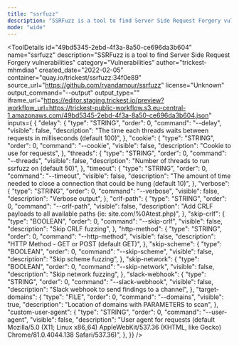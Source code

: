 ```yaml
---
title: "ssrfuzz"
description: "SSRFuzz is a tool to find Server Side Request Forgery vulnerabilities"
mode: "wide"
---
```



<ToolDetails
  id="49bd5345-2ebd-4f3a-8a50-ce696da3b604"
  name="ssrfuzz"
  description="SSRFuzz is a tool to find Server Side Request Forgery vulnerabilities"
  category="Vulnerabilities"
  author="trickest-mhmdiaa"
  created_date="2022-02-05"
  container="quay.io/trickest/ssrfuzz:34f0e89"
  source_url="https://github.com/ryandamour/ssrfuzz"
  license="Unknown"
  output_command="--output"
  output_type=""
  iframe_url="https://editor.staging.trickest.io/preview?workflow_url=https://trickest-public-workflow.s3.eu-central-1.amazonaws.com/49bd5345-2ebd-4f3a-8a50-ce696da3b604.json"
  inputs={ {
  "delay": {
    "type": "STRING",
    "order": 0,
    "command": "--delay",
    "visible": false,
    "description": "The time each threads waits between requests in milliseconds (default 100)",
  },
  "cookie": {
    "type": "STRING",
    "order": 0,
    "command": "--cookie",
    "visible": false,
    "description": "Cookie to use for requests",
  },
  "threads": {
    "type": "STRING",
    "order": 0,
    "command": "--threads",
    "visible": false,
    "description": "Number of threads to run ssrfuzz on (default 50)",
  },
  "timeout": {
    "type": "STRING",
    "order": 0,
    "command": "--timeout",
    "visible": false,
    "description": "The amount of time needed to close a connection that could be hung (default 10)",
  },
  "verbose": {
    "type": "STRING",
    "order": 0,
    "command": "--verbose",
    "visible": false,
    "description": "Verbose output",
  },
  "crlf-path": {
    "type": "STRING",
    "order": 0,
    "command": "--crlf-path",
    "visible": false,
    "description": "Add CRLF payloads to all available paths (ie: site.com/%0Atest.php)",
  },
  "skip-crlf": {
    "type": "BOOLEAN",
    "order": 0,
    "command": "--skip-crlf",
    "visible": false,
    "description": "Skip CRLF fuzzing",
  },
  "http-method": {
    "type": "STRING",
    "order": 0,
    "command": "--http-method",
    "visible": false,
    "description": "HTTP Method - GET or POST (default GET)",
  },
  "skip-scheme": {
    "type": "BOOLEAN",
    "order": 0,
    "command": "--skip-scheme",
    "visible": false,
    "description": "Skip scheme fuzzing",
  },
  "skip-network": {
    "type": "BOOLEAN",
    "order": 0,
    "command": "--skip-network",
    "visible": false,
    "description": "Skip network fuzzing",
  },
  "slack-webhook": {
    "type": "STRING",
    "order": 0,
    "command": "--slack-webhook",
    "visible": false,
    "description": "Slack webhook to send findings to a channel",
  },
  "target-domains": {
    "type": "FILE",
    "order": 0,
    "command": "--domains",
    "visible": true,
    "description": "Location of domains with PARAMETERS to scan",
  },
  "custom-user-agent": {
    "type": "STRING",
    "order": 0,
    "command": "--user-agent",
    "visible": false,
    "description": "User agent for requests (default Mozilla/5.0 (X11; Linux x86_64) AppleWebKit/537.36 (KHTML, like Gecko) Chrome/81.0.4044.138 Safari/537.36)",
  },
}}
/>